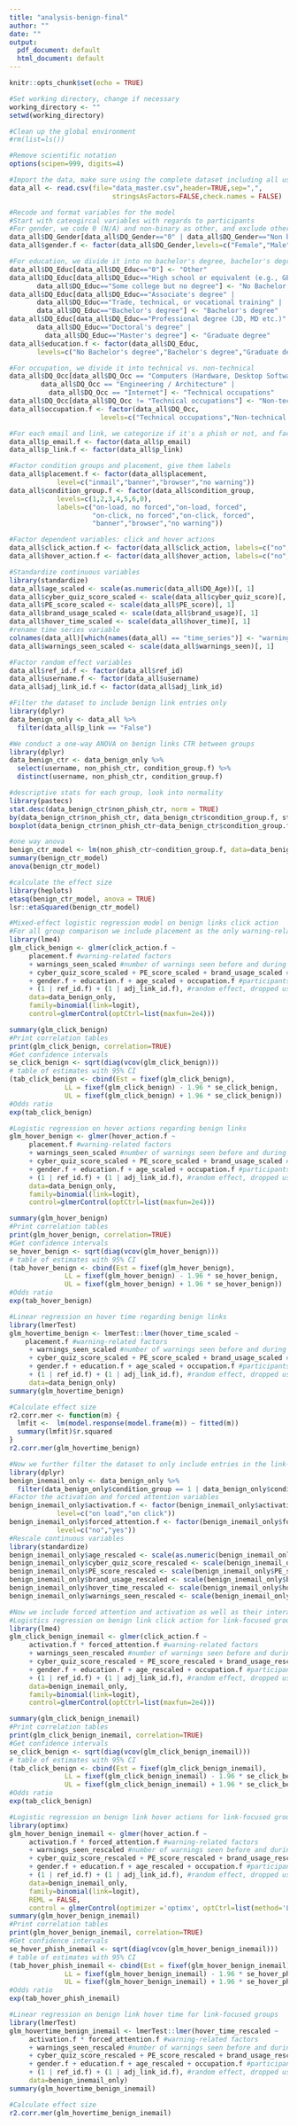 ```yaml
---
title: "analysis-benign-final"
author: ""
date: ""
output:
  pdf_document: default
  html_document: default
---
```


```r
knitr::opts_chunk$set(echo = TRUE)
```
```r
#Set working directory, change if necessary
working_directory <- ""
setwd(working_directory)

#Clean up the global environment
#rm(list=ls())

#Remove scientific notation
options(scipen=999, digits=4)

#Import the data, make sure using the complete dataset including all users
data_all <- read.csv(file="data_master.csv",header=TRUE,sep=",",
                          stringsAsFactors=FALSE,check.names = FALSE)
```

```r
#Recode and format variables for the model
#Start with cateogircal variables with regards to participants
#For gender, we code 0 (N/A) and non-binary as other, and exclude other in the final analysis because there are too few data points
data_all$DQ_Gender[data_all$DQ_Gender=="0" | data_all$DQ_Gender=="Non binary/third gender"] <- "Other"
data_all$gender.f <- factor(data_all$DQ_Gender,levels=c("Female","Male","Other"), exclude = "Other")

#For education, we divide it into no bachelor's degree, bachelor's degree, and graduate degree
data_all$DQ_Educ[data_all$DQ_Educ=="0"] <- "Other"
data_all$DQ_Educ[data_all$DQ_Educ=="High school or equivalent (e.g., GED)" |
       data_all$DQ_Educ=="Some college but no degree"] <- "No Bachelor's degree"
data_all$DQ_Educ[data_all$DQ_Educ=="Associate's degree" | 
       data_all$DQ_Educ=="Trade, technical, or vocational training" | 
       data_all$DQ_Educ=="Bachelor's degree"] <- "Bachelor's degree"
data_all$DQ_Educ[data_all$DQ_Educ=="Professional degree (JD, MD etc.)" | 
       data_all$DQ_Educ=="Doctoral's degree" | 
         data_all$DQ_Educ=="Master's degree"] <- "Graduate degree"
data_all$education.f <- factor(data_all$DQ_Educ,
       levels=c("No Bachelor's degree","Bachelor's degree","Graduate degree"), exclude = "Other")

#For occupation, we divide it into technical vs. non-technical
data_all$DQ_Occ[data_all$DQ_Occ == "Computers (Hardware, Desktop Software)"|
        data_all$DQ_Occ == "Engineering / Architecture" |
          data_all$DQ_Occ == "Internet"] <- "Technical occupations"
data_all$DQ_Occ[data_all$DQ_Occ != "Technical occupations"] <- "Non-technical occupations"
data_all$occupation.f <- factor(data_all$DQ_Occ,
                       levels=c("Technical occupations","Non-technical occupations"))

#For each email and link, we categorize if it's a phish or not, and factor the related variables
data_all$p_email.f <- factor(data_all$p_email)
data_all$p_link.f <- factor(data_all$p_link)

#Factor condition groups and placement, give them labels
data_all$placement.f <- factor(data_all$placement,
            level=c("inmail","banner","browser","no warning"))
data_all$condition_group.f <- factor(data_all$condition_group,
            levels=c(1,2,3,4,5,6,0), 
            labels=c("on-load, no forced","on-load, forced",
                     "on-click, no forced","on-click, forced",
                     "banner","browser","no warning"))

#Factor dependent variables: click and hover actions
data_all$click_action.f <- factor(data_all$click_action, labels=c("no","yes"))
data_all$hover_action.f <- factor(data_all$hover_action, labels=c("no","yes"))

#Standardize continuous variables
library(standardize)
data_all$age_scaled <- scale(as.numeric(data_all$DQ_Age))[, 1]
data_all$cyber_quiz_score_scaled <- scale(data_all$cyber_quiz_score)[, 1]
data_all$PE_score_scaled <- scale(data_all$PE_score)[, 1]
data_all$brand_usage_scaled <- scale(data_all$brand_usage)[, 1]
data_all$hover_time_scaled <- scale(data_all$hover_time)[, 1]
#rename time series variable
colnames(data_all)[which(names(data_all) == "time_series")] <- "warnings_seen"
data_all$warnings_seen_scaled <- scale(data_all$warnings_seen)[, 1]

#Factor random effect variables
data_all$ref_id.f <- factor(data_all$ref_id)
data_all$username.f <- factor(data_all$username)
data_all$adj_link_id.f <- factor(data_all$adj_link_id)
```

```r
#Filter the dataset to include benign link entries only
library(dplyr)
data_benign_only <- data_all %>% 
  filter(data_all$p_link == "False")
```

```r
#We conduct a one-way ANOVA on benign links CTR between groups
library(dplyr)
data_benign_ctr <- data_benign_only %>%
  select(username, non_phish_ctr, condition_group.f) %>%
  distinct(username, non_phish_ctr, condition_group.f)

#descriptive stats for each group, look into normality
library(pastecs)
stat.desc(data_benign_ctr$non_phish_ctr, norm = TRUE)
by(data_benign_ctr$non_phish_ctr, data_benign_ctr$condition_group.f, stat.desc, norm = TRUE)
boxplot(data_benign_ctr$non_phish_ctr~data_benign_ctr$condition_group.f)

#one way anova
benign_ctr_model <- lm(non_phish_ctr~condition_group.f, data=data_benign_ctr)
summary(benign_ctr_model)
anova(benign_ctr_model)

#calculate the effect size
library(heplots)
etasq(benign_ctr_model, anova = TRUE)
lsr::etaSquared(benign_ctr_model)
```

```r
#Mixed-effect logistic regression model on benign links click action
#For all group comparison we include placement as the only warning-related predictor
library(lme4)
glm_click_benign <- glmer(click_action.f ~ 
     placement.f #warning-related factors
     + warnings_seen_scaled #number of warnings seen before and during clicking on the link
     + cyber_quiz_score_scaled + PE_score_scaled + brand_usage_scaled # phishing-related individual characteristics
     + gender.f + education.f + age_scaled + occupation.f #participants demographics 
     + (1 | ref_id.f) + (1 | adj_link_id.f), #random effect, dropped username.f for benign link analysis as well because of convergence issue
     data=data_benign_only,
     family=binomial(link=logit),
     control=glmerControl(optCtrl=list(maxfun=2e4)))

summary(glm_click_benign)
#Print correlation tables
print(glm_click_benign, correlation=TRUE)
#Get confidence intervals
se_click_benign <- sqrt(diag(vcov(glm_click_benign)))
# table of estimates with 95% CI
(tab_click_benign <- cbind(Est = fixef(glm_click_benign), 
              LL = fixef(glm_click_benign) - 1.96 * se_click_benign, 
              UL = fixef(glm_click_benign) + 1.96 * se_click_benign))
#Odds ratio
exp(tab_click_benign)
```

```r
#Logistic regression on hover actions regarding benign links
glm_hover_benign <- glmer(hover_action.f ~ 
     placement.f #warning-related factors
     + warnings_seen_scaled #number of warnings seen before and during hovering on the link
     + cyber_quiz_score_scaled + PE_score_scaled + brand_usage_scaled # phishing-related individual characteristics
     + gender.f + education.f + age_scaled + occupation.f #participants demographics 
     + (1 | ref_id.f) + (1 | adj_link_id.f), #random effect, dropped username.f for benign link analysis as well because of convergence issue
     data=data_benign_only,
     family=binomial(link=logit),
     control=glmerControl(optCtrl=list(maxfun=2e4)))

summary(glm_hover_benign)
#Print correlation tables
print(glm_hover_benign, correlation=TRUE)
#Get confidence intervals
se_hover_benign <- sqrt(diag(vcov(glm_hover_benign)))
# table of estimates with 95% CI
(tab_hover_benign <- cbind(Est = fixef(glm_hover_benign), 
              LL = fixef(glm_hover_benign) - 1.96 * se_hover_benign, 
              UL = fixef(glm_hover_benign) + 1.96 * se_hover_benign))
#Odds ratio
exp(tab_hover_benign)
```


```r
#Linear regression on hover time regarding benign links
library(lmerTest)
glm_hovertime_benign <- lmerTest::lmer(hover_time_scaled ~ 
    placement.f #warning-related factors
     + warnings_seen_scaled #number of warnings seen before and during hovering on the link
     + cyber_quiz_score_scaled + PE_score_scaled + brand_usage_scaled # phishing-related individual characteristics
     + gender.f + education.f + age_scaled + occupation.f #participants demographics 
     + (1 | ref_id.f) + (1 | adj_link_id.f), #random effect, dropped username.f for benign link analysis as well because of convergence issue
     data=data_benign_only)
summary(glm_hovertime_benign)

#Calculate effect size
r2.corr.mer <- function(m) {
  lmfit <-  lm(model.response(model.frame(m)) ~ fitted(m))
  summary(lmfit)$r.squared
}
r2.corr.mer(glm_hovertime_benign)
```

```r
#Now we further filter the dataset to only include entries in the link-focused groups, and examine the effect of forced attention and activation
library(dplyr)
benign_inemail_only <- data_benign_only %>% 
  filter(data_benign_only$condition_group == 1 | data_benign_only$condition_group == 2 | data_benign_only$condition_group == 3 | data_benign_only$condition_group == 4)
#Factor the activation and forced attention variables
benign_inemail_only$activation.f <- factor(benign_inemail_only$activation,
            level=c("on load","on click"))
benign_inemail_only$forced_attention.f <- factor(benign_inemail_only$forced_attention,
            level=c("no","yes"))
#Rescale continuous variables
library(standardize)
benign_inemail_only$age_rescaled <- scale(as.numeric(benign_inemail_only$DQ_Age))[, 1]
benign_inemail_only$cyber_quiz_score_rescaled <- scale(benign_inemail_only$cyber_quiz_score)[, 1]
benign_inemail_only$PE_score_rescaled <- scale(benign_inemail_only$PE_score)[, 1]
benign_inemail_only$brand_usage_rescaled <- scale(benign_inemail_only$brand_usage)[, 1]
benign_inemail_only$hover_time_rescaled <- scale(benign_inemail_only$hover_time)[, 1]
benign_inemail_only$warnings_seen_rescaled <- scale(benign_inemail_only$warnings_seen)[, 1]
```

```r
#Now we include forced attention and activation as well as their interactions for in-email conditions in all three models (click action, hover action, and hover time)
#Logistics regression on benign link click action for link-focused groups
library(lme4)
glm_click_benign_inemail <- glmer(click_action.f ~ 
     activation.f * forced_attention.f #warning-related factors
     + warnings_seen_rescaled #number of warnings seen before and during clicking on the link
     + cyber_quiz_score_rescaled + PE_score_rescaled + brand_usage_rescaled # phishing-related individual characteristics
     + gender.f + education.f + age_rescaled + occupation.f #participants demographics 
     + (1 | ref_id.f) + (1 | adj_link_id.f), #random effect, dropped username.f for benign link analysis as well because of convergence issue
     data=benign_inemail_only,
     family=binomial(link=logit),
     control=glmerControl(optCtrl=list(maxfun=2e4)))

summary(glm_click_benign_inemail)
#Print correlation tables
print(glm_click_benign_inemail, correlation=TRUE)
#Get confidence intervals
se_click_benign <- sqrt(diag(vcov(glm_click_benign_inemail)))
# table of estimates with 95% CI
(tab_click_benign <- cbind(Est = fixef(glm_click_benign_inemail), 
              LL = fixef(glm_click_benign_inemail) - 1.96 * se_click_benign, 
              UL = fixef(glm_click_benign_inemail) + 1.96 * se_click_benign))
#Odds ratio
exp(tab_click_benign)
```

```r
#Logistic regression on benign link hover actions for link-focused groups
library(optimx)
glm_hover_benign_inemail <- glmer(hover_action.f ~ 
     activation.f * forced_attention.f #warning-related factors
     + warnings_seen_rescaled #number of warnings seen before and during hovering on the link
     + cyber_quiz_score_rescaled + PE_score_rescaled + brand_usage_rescaled # phishing-related individual characteristics
     + gender.f + education.f + age_rescaled + occupation.f #participants demographics 
     + (1 | ref_id.f) + (1 | adj_link_id.f), #random effect, dropped username.f for benign link analysis as well because of convergence issue
     data=benign_inemail_only,
     family=binomial(link=logit),
     REML = FALSE,
     control = glmerControl(optimizer ='optimx', optCtrl=list(method='L-BFGS-B')))
summary(glm_hover_benign_inemail)
#Print correlation tables
print(glm_hover_benign_inemail, correlation=TRUE)
#Get confidence intervals
se_hover_phish_inemail <- sqrt(diag(vcov(glm_hover_benign_inemail)))
# table of estimates with 95% CI
(tab_hover_phish_inemail <- cbind(Est = fixef(glm_hover_benign_inemail), 
              LL = fixef(glm_hover_benign_inemail) - 1.96 * se_hover_phish_inemail, 
              UL = fixef(glm_hover_benign_inemail) + 1.96 * se_hover_phish_inemail))
#Odds ratio
exp(tab_hover_phish_inemail)
```

```r
#Linear regression on benign link hover time for link-focused groups
library(lmerTest)
glm_hovertime_benign_inemail <- lmerTest::lmer(hover_time_rescaled ~ 
     activation.f * forced_attention.f #warning-related factors
     + warnings_seen_rescaled #number of warnings seen before and during hovering on the link
     + cyber_quiz_score_rescaled + PE_score_rescaled + brand_usage_rescaled # phishing-related individual characteristics
     + gender.f + education.f + age_rescaled + occupation.f #participants demographics 
     + (1 | ref_id.f) + (1 | adj_link_id.f), #random effect, dropped username.f for benign link analysis as well because of convergence issue
     data=benign_inemail_only)
summary(glm_hovertime_benign_inemail)

#Calculate effect size
r2.corr.mer(glm_hovertime_benign_inemail)
```

